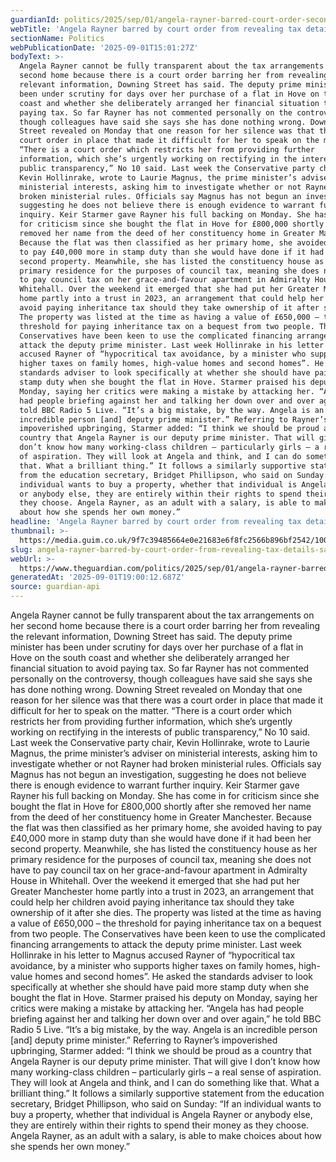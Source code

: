 ```yaml
---
guardianId: politics/2025/sep/01/angela-rayner-barred-court-order-second-home-tax-details
webTitle: 'Angela Rayner barred by court order from revealing tax details, says No 10'
sectionName: Politics
webPublicationDate: '2025-09-01T15:01:27Z'
bodyText: >-
  Angela Rayner cannot be fully transparent about the tax arrangements on her
  second home because there is a court order barring her from revealing the
  relevant information, Downing Street has said. The deputy prime minister has
  been under scrutiny for days over her purchase of a flat in Hove on the south
  coast and whether she deliberately arranged her financial situation to avoid
  paying tax. So far Rayner has not commented personally on the controversy,
  though colleagues have said she says she has done nothing wrong. Downing
  Street revealed on Monday that one reason for her silence was that there was a
  court order in place that made it difficult for her to speak on the matter.
  “There is a court order which restricts her from providing further
  information, which she’s urgently working on rectifying in the interests of
  public transparency,” No 10 said. Last week the Conservative party chair,
  Kevin Hollinrake, wrote to Laurie Magnus, the prime minister’s adviser on
  ministerial interests, asking him to investigate whether or not Rayner had
  broken ministerial rules. Officials say Magnus has not begun an investigation,
  suggesting he does not believe there is enough evidence to warrant further
  inquiry. Keir Starmer gave Rayner his full backing on Monday. She has come in
  for criticism since she bought the flat in Hove for £800,000 shortly after she
  removed her name from the deed of her constituency home in Greater Manchester.
  Because the flat was then classified as her primary home, she avoided having
  to pay £40,000 more in stamp duty than she would have done if it had been her
  second property. Meanwhile, she has listed the constituency house as her
  primary residence for the purposes of council tax, meaning she does not have
  to pay council tax on her grace-and-favour apartment in Admiralty House in
  Whitehall. Over the weekend it emerged that she had put her Greater Manchester
  home partly into a trust in 2023, an arrangement that could help her children
  avoid paying inheritance tax should they take ownership of it after she dies.
  The property was listed at the time as having a value of £650,000 – the
  threshold for paying inheritance tax on a bequest from two people. The
  Conservatives have been keen to use the complicated financing arrangements to
  attack the deputy prime minister. Last week Hollinrake in his letter to Magnus
  accused Rayner of “hypocritical tax avoidance, by a minister who supports
  higher taxes on family homes, high-value homes and second homes”. He asked the
  standards adviser to look specifically at whether she should have paid more
  stamp duty when she bought the flat in Hove. Starmer praised his deputy on
  Monday, saying her critics were making a mistake by attacking her. “Angela has
  had people briefing against her and talking her down over and over again,” he
  told BBC Radio 5 Live. “It’s a big mistake, by the way. Angela is an
  incredible person [and] deputy prime minister.” Referring to Rayner’s
  impoverished upbringing, Starmer added: “I think we should be proud as a
  country that Angela Rayner is our deputy prime minister. That will give I
  don’t know how many working-class children – particularly girls – a real sense
  of aspiration. They will look at Angela and think, and I can do something like
  that. What a brilliant thing.” It follows a similarly supportive statement
  from the education secretary, Bridget Phillipson, who said on Sunday: “If an
  individual wants to buy a property, whether that individual is Angela Rayner
  or anybody else, they are entirely within their rights to spend their money as
  they choose. Angela Rayner, as an adult with a salary, is able to make choices
  about how she spends her own money.”
headline: 'Angela Rayner barred by court order from revealing tax details, says No 10'
thumbnail: >-
  https://media.guim.co.uk/9f7c39485664e0e21683e6f8fc2566b896bf2542/1000_0_5000_4000/500.jpg
slug: angela-rayner-barred-by-court-order-from-revealing-tax-details-says-no-10
webUrl: >-
  https://www.theguardian.com/politics/2025/sep/01/angela-rayner-barred-court-order-second-home-tax-details
generatedAt: '2025-09-01T19:00:12.687Z'
source: guardian-api
---
```

Angela Rayner cannot be fully transparent about the tax arrangements on her second home because there is a court order barring her from revealing the relevant information, Downing Street has said. The deputy prime minister has been under scrutiny for days over her purchase of a flat in Hove on the south coast and whether she deliberately arranged her financial situation to avoid paying tax. So far Rayner has not commented personally on the controversy, though colleagues have said she says she has done nothing wrong. Downing Street revealed on Monday that one reason for her silence was that there was a court order in place that made it difficult for her to speak on the matter. “There is a court order which restricts her from providing further information, which she’s urgently working on rectifying in the interests of public transparency,” No 10 said. Last week the Conservative party chair, Kevin Hollinrake, wrote to Laurie Magnus, the prime minister’s adviser on ministerial interests, asking him to investigate whether or not Rayner had broken ministerial rules. Officials say Magnus has not begun an investigation, suggesting he does not believe there is enough evidence to warrant further inquiry. Keir Starmer gave Rayner his full backing on Monday. She has come in for criticism since she bought the flat in Hove for £800,000 shortly after she removed her name from the deed of her constituency home in Greater Manchester. Because the flat was then classified as her primary home, she avoided having to pay £40,000 more in stamp duty than she would have done if it had been her second property. Meanwhile, she has listed the constituency house as her primary residence for the purposes of council tax, meaning she does not have to pay council tax on her grace-and-favour apartment in Admiralty House in Whitehall. Over the weekend it emerged that she had put her Greater Manchester home partly into a trust in 2023, an arrangement that could help her children avoid paying inheritance tax should they take ownership of it after she dies. The property was listed at the time as having a value of £650,000 – the threshold for paying inheritance tax on a bequest from two people. The Conservatives have been keen to use the complicated financing arrangements to attack the deputy prime minister. Last week Hollinrake in his letter to Magnus accused Rayner of “hypocritical tax avoidance, by a minister who supports higher taxes on family homes, high-value homes and second homes”. He asked the standards adviser to look specifically at whether she should have paid more stamp duty when she bought the flat in Hove. Starmer praised his deputy on Monday, saying her critics were making a mistake by attacking her. “Angela has had people briefing against her and talking her down over and over again,” he told BBC Radio 5 Live. “It’s a big mistake, by the way. Angela is an incredible person [and] deputy prime minister.” Referring to Rayner’s impoverished upbringing, Starmer added: “I think we should be proud as a country that Angela Rayner is our deputy prime minister. That will give I don’t know how many working-class children – particularly girls – a real sense of aspiration. They will look at Angela and think, and I can do something like that. What a brilliant thing.” It follows a similarly supportive statement from the education secretary, Bridget Phillipson, who said on Sunday: “If an individual wants to buy a property, whether that individual is Angela Rayner or anybody else, they are entirely within their rights to spend their money as they choose. Angela Rayner, as an adult with a salary, is able to make choices about how she spends her own money.”
